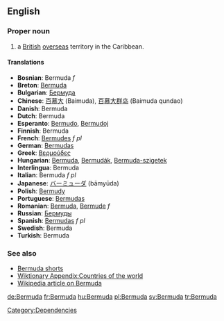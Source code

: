 ==English==

===Proper noun===

# a [[British]] [[overseas]] territory in the Caribbean. 
====Translations====
*'''Bosnian''': Bermuda ''f''
*'''Breton''': [[Bermuda]]
*'''Bulgarian''': [[Бермуда]]
*'''Chinese''': [[百慕大]] (Baimuda), [[百慕大群岛]] (Baimuda qundao)
*'''Danish''': Bermuda
*'''Dutch''': Bermuda
*'''Esperanto''': [[Bermudo]], [[Bermudoj]]
*'''Finnish''': Bermuda
*'''French''': [[Bermudes]] ''f pl''
*'''German''': [[Bermudas]]
*'''Greek''': [[Βερμούδες]]
*'''Hungarian''': [[Bermuda]], [[Bermudák]], [[Bermuda-szigetek]]
*'''Interlingua''': Bermuda
*'''Italian''': Bermuda ''f pl''
*'''Japanese''': [[バーミューダ]] (bāmyūda)
*'''Polish''': [[Bermudy]]
*'''Portuguese''': [[Bermudas]]
*'''Romanian''': [[Bermuda]], [[Bermude]] ''f''
*'''Russian''': [[Бермуды]]
*'''Spanish''': [[Bermudas]] ''f pl''
*'''Swedish''': Bermuda
*'''Turkish''': Bermuda

===See also===
*[[Bermuda shorts]]
*[[Wiktionary Appendix:Countries of the world]]
*[[w:Bermuda|Wikipedia article on Bermuda]]

[[Category:Dependencies]]

[[de:Bermuda]]
[[fr:Bermuda]]
[[hu:Bermuda]]
[[pl:Bermuda]]
[[sv:Bermuda]]
[[tr:Bermuda]]